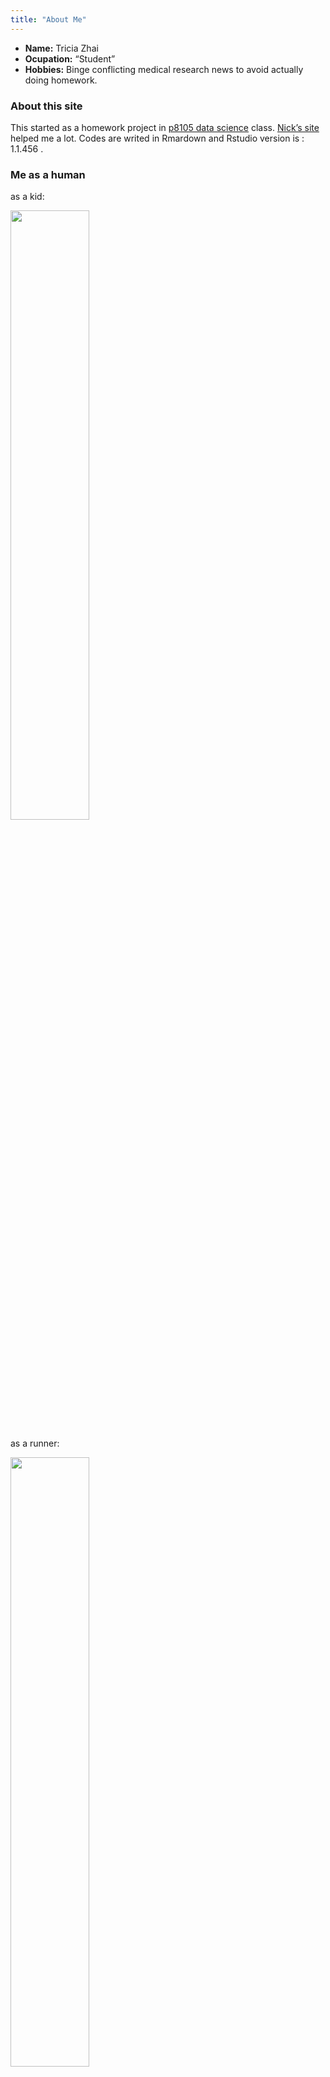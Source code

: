 ```yaml
---
title: "About Me"
---
```


- __Name:__ Tricia Zhai
- __Ocupation:__ "Student"
- __Hobbies:__ Binge conflicting medical research news to avoid actually doing homework. 


### About this site

This started as a homework project in [p8105 data science](p8105.com) class. [Nick's site](http://nickstrayer.me/RMarkdown_Sites_tutorial/) helped me a lot. Codes are writed in Rmardown and Rstudio version is : 1.1.456 .

### Me as a human
as a kid:\

<img src="image/kid.jpg" style="width:50%">

as a runner:\

<img src="image/run.jpg" style="width:50%">

## What I did before
My note:\

<img src="image/IMG_0365.jpg" style="width:50%">

My rat femoral AV fistula: \
<img src="image/fistula.mp4" style="width:50%">

## What I do now
```r
library(tidyverse)
today = Sys.Date()
week = c(0:6) + today
week_end_pool = 
  tibble(
  week_end = c("go to park", "do home work", "gym", "group study", "go to a musical","dinner party", "meal prep"))
week_day_pool = 
  tibble(
  week_day = c("do home work", "gym", "group study", "go to lecture"))


to_do = function(x)
  {
  if (weekdays(x) %in% c("Saturday", "Sunday"))
    {
    paste(sample_n(week_end_pool, 2), sep = ",")
    #stop("weekend, yay!")
    } 
  else{
   paste("go to class", sample_n(week_day_pool, 2), sep = ",")}
  }

output = vector("list", length = 7)
for (i in 1:7) {
  output[[i]] = to_do(week[[i]]) 
}

knitr::kable(tibble(weekdays(week), output)) 
```